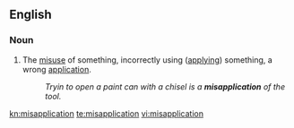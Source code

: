 ==English==
===Noun===
{{en-noun}}

#The [[misuse]] of something, incorrectly using ([[apply]]ing) something, a wrong [[application]].
#:''Tryin to open a paint can with a chisel is a '''misapplication''' of the tool.''

[[kn:misapplication]]
[[te:misapplication]]
[[vi:misapplication]]